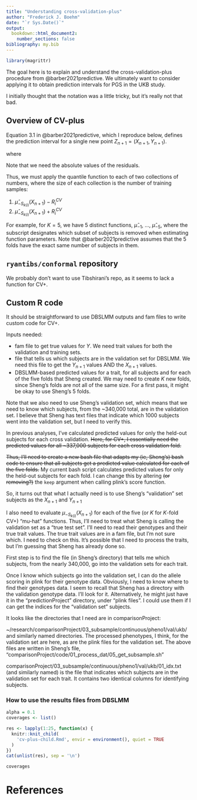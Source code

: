 ```yaml
---
title: "Understanding cross-validation-plus"
author: "Frederick J. Boehm"
date: "`r Sys.Date()`"
output: 
  bookdown::html_document2:
    number_sections: false
bibliography: my.bib
---
```


```r
library(magrittr)
```

The goal here is to explain and understand the cross-validation-plus procedure from @barber2021predictive. We ultimately want to consider applying it to obtain prediction intervals for PGS in the UKB study.

I initially thought that the notation was a little tricky, but it's really not that bad.

## Overview of CV-plus

Equation 3.1 in @barber2021predictive, which I reproduce below, defines the prediction interval for a single new point $Z_{n + 1} = (X_{n +1}, Y_{n+1})$.

\begin{equation}
\hat C_{n, K, \alpha}^{CV+}(X_{n + 1}) = \left[ \hat q_{n, \alpha}^-\lbrace \hat \mu_{- S_{k(i)}}(X_{n + 1}) - R_i^{CV}\rbrace, \hat q_{n, \alpha}^+\lbrace \hat \mu_{- S_{k(i)}}(X_{n + 1}) + R_i^{CV}\rbrace    \right]
\end{equation}

where 

\begin{equation}
R_i^{CV} = |Y_i - \hat\mu_{- S_{k(i)}}(X_i)|
\end{equation}

Note that we need the absolute values of the residuals. 

Thus, we must apply the quantile function to each of two collections of numbers, where the size of each collection is the number of training samples:

1. $\hat \mu_{- S_{k(i)}}(X_{n + 1}) - R_i^{CV}$  
1. $\hat \mu_{- S_{k(i)}}(X_{n + 1}) + R_i^{CV}$

For example, for $K = 5$, we have 5 distinct functions, $\hat \mu_{-1}$, ..., $\hat \mu_{-5}$, where the subscript designates which subset of subjects is removed when estimating function parameters. Note that @barber2021predictive assumes that the 5 folds have the exact same number of subjects in them. 

## `ryantibs/conformal` repository

We probably don't want to use Tibshirani's repo, as it seems to lack a function for CV+.


## Custom R code

It should be straightforward to use DBSLMM outputs and fam files to write custom code for CV+.

Inputs needed: 

- fam file to get true values for $Y$. We need trait values for both the validation and training sets.  
- file that tells us which subjects are in the validation set for DBSLMM. We need this file to get the $Y_{n+1}$ values AND the $X_{n + 1}$ values.  
- DBSLMM-based predicted values for a trait, for all subjects and for each of the five folds that Sheng created. We may need to create $K$ new folds, since Sheng's folds are not all of the same size. For a first pass, it might be okay to use Sheng's 5 folds.  

Note that we also need to use Sheng's validation set, which means that we need to know which 
subjects, from the ~340,000 total, are in the validation set. I believe that Sheng has text 
files that indicate which 1000 subjects went into the validation set, but I need to verify this.

In previous analyses, I've calculated predicted values for only the held-out subjects for each cross validation. 
~~Here, for CV+, I essentially need the predicted values for all ~337,000 subjects for each cross validation fold.~~

~~Thus, I'll need to create a new bash file that adapts my (ie, Sheng's) bash code to 
ensure that all subjects get a predicted value calculated for each of the five folds.~~
My current bash script calculates predicted values for only the held-out subjects for 
each fold. I can change this by altering ~~(or removing?)~~ the `keep` argument when 
calling plink's score function.

So, it turns out that what I actually need is to use Sheng's "validation" set subjects as the $X_{n+1}$ and $Y_{n + 1}$

I also need to evaluate $\mu_{- S_{k(i)}}(X_{n + 1})$ for each of the five (or $K$ for $K$-fold CV+) "mu-hat" functions. Thus, I'll need to treat what Sheng is calling the validation set as a "true test set". I'll need to read their genotypes and their true trait values. The true trait values are in a fam file, but I'm not sure which. I need to check on this. It's possible that I need to process the traits, but I'm guessing that Sheng has already done so. 

First step is to find the file (in Sheng's directory) that tells me which subjects, from the nearly 340,000, go into the validation sets for each trait.

Once I know which subjects go into the validation set, I can do the allele scoring in plink for their genotype data. Obviously, I need to know where to find their genotypes data. I seem to recall that Sheng has a directory with the validation genotype data. I'll look for it. Alternatively, he might just have it in the "predictionProject" directory, under "plink files". I could use them if I can get the indices for the "validation set" subjects.

It looks like the directories that I need are in comparisonProject: 

~/research/comparisonProject/03_subsample/continuous/pheno1/val/ukb/ and similarly named directories. The processed phenotypes, I think, for the validation set are here, as are the plink files for the validation set. The above files are written in Sheng's file, "comparisonProject/code/01_process_dat/05_get_subsample.sh"

comparisonProject/03_subsample/continuous/pheno1/val/ukb/01_idx.txt (and similarly named) is the file that indicates which subjects are in the validation set for each trait. It contains two identical columns for identifying subjects.
















### How to use the results files from DBSLMM


```r
alpha = 0.1
coverages <- list()

res <- lapply(1:25, function(x) {
  knitr::knit_child(
    'cv-plus-child.Rmd', envir = environment(), quiet = TRUE
  )
})
cat(unlist(res), sep = '\n')
```

```r
coverages
```

# References





